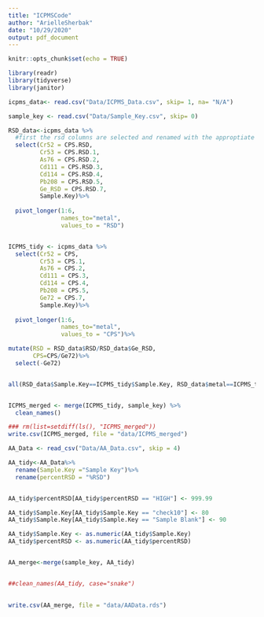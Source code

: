 ```yaml
---
title: "ICPMSCode"
author: "ArielleSherbak"
date: "10/29/2020"
output: pdf_document
---
```


```r
knitr::opts_chunk$set(echo = TRUE)
```


```r
library(readr)
library(tidyverse)
library(janitor)
```


```r
icpms_data<- read.csv("Data/ICPMS_Data.csv", skip= 1, na= "N/A")

sample_key <- read.csv("Data/Sample_Key.csv", skip= 0)

RSD_data<-icpms_data %>%
  #first the rsd columns are selected and renamed with the approptiate metal isotope
  select(Cr52 = CPS.RSD,
         Cr53 = CPS.RSD.1,
         As76 = CPS.RSD.2,
         Cd111 = CPS.RSD.3,
         Cd114 = CPS.RSD.4,
         Pb208 = CPS.RSD.5,
         Ge_RSD = CPS.RSD.7,
         Sample.Key)%>%
  
  pivot_longer(1:6, 
               names_to="metal", 
               values_to = "RSD")


ICPMS_tidy <- icpms_data %>%
  select(Cr52 = CPS,
         Cr53 = CPS.1,
         As76 = CPS.2,
         Cd111 = CPS.3,
         Cd114 = CPS.4,
         Pb208 = CPS.5,
         Ge72 = CPS.7,
         Sample.Key)%>%
  
  pivot_longer(1:6, 
               names_to="metal", 
               values_to = "CPS")%>%

mutate(RSD = RSD_data$RSD/RSD_data$Ge_RSD,
       CPS=CPS/Ge72)%>%
  select(-Ge72)


all(RSD_data$Sample.Key==ICPMS_tidy$Sample.Key, RSD_data$metal==ICPMS_tidy$metal)


ICPMS_merged <- merge(ICPMS_tidy, sample_key) %>%
  clean_names()
```

```r
### rm(list=setdiff(ls(), "ICPMS_merged"))
write.csv(ICPMS_merged, file = "data/ICPMS_merged")

```


```r
AA_Data <- read_csv("Data/AA_Data.csv", skip = 4)

AA_tidy<-AA_Data%>%
  rename(Sample.Key ="Sample Key")%>%
  rename(percentRSD = "%RSD")


AA_tidy$percentRSD[AA_tidy$percentRSD == "HIGH"] <- 999.99

AA_tidy$Sample.Key[AA_tidy$Sample.Key == "check10"] <- 80
AA_tidy$Sample.Key[AA_tidy$Sample.Key == "Sample Blank"] <- 90

AA_tidy$Sample.Key <- as.numeric(AA_tidy$Sample.Key)
AA_tidy$percentRSD <- as.numeric(AA_tidy$percentRSD)


AA_merge<-merge(sample_key, AA_tidy)


##clean_names(AA_tidy, case="snake")
 

write.csv(AA_merge, file = "data/AAData.rds")

```
